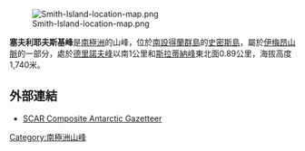 {{no footnotes|time=2013-10-27T09:04:55+00:00}}
[[Image:Smith-Island-location-map.png|thumb]]

{{coord|62|57|40.3|S|62|29|13|W|display=title}}

'''塞夫利耶夫斯基峰'''是[[南極洲|南極洲]]的山峰，位於[[南設得蘭群島|南設得蘭群島]]的[[史密斯島|史密斯島]]，屬於[[伊梅昂山脈|伊梅昂山脈]]的一部分，處於[[德里諾夫峰|德里諾夫峰]]以南1公里和[[斯拉蒂納峰|斯拉蒂納峰]]東北面0.89公里，海拔高度1,740米。

==外部連結==
* [http://data.aad.gov.au/aadc/gaz/scar/ SCAR Composite Antarctic Gazetteer] {{WebCite|url=https://www.webcitation.org/5ug2CfC7m?url=http://data.aad.gov.au/aadc/gaz/scar/ |date=20101202140255 |dateformat=iso }}

{{Antarctica-geo-stub}}
[[Category:南極洲山峰|Category:南極洲山峰]]